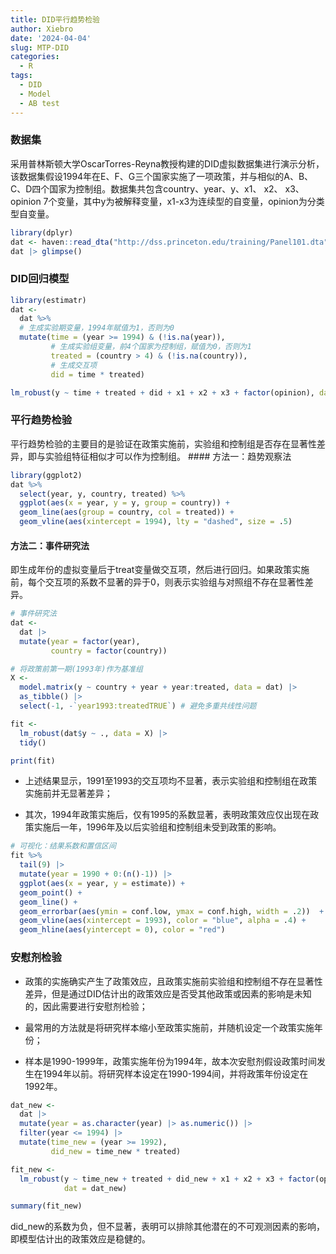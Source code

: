 ```yaml
---
title: DID平行趋势检验
author: Xiebro
date: '2024-04-04'
slug: MTP-DID
categories:
  - R
tags:
  - DID
  - Model
  - AB test
---
```


### 数据集
采用普林斯顿大学OscarTorres-Reyna教授构建的DID虚拟数据集进行演示分析，该数据集假设1994年在E、F、G三个国家实施了一项政策，并与相似的A、B、C、D四个国家为控制组。数据集共包含country、year、y、x1、 x2、 x3、 opinion 7个变量，其中y为被解释变量，x1-x3为连续型的自变量，opinion为分类型自变量。

```r
library(dplyr)
dat <- haven::read_dta("http://dss.princeton.edu/training/Panel101.dta")
dat |> glimpse()
```

### DID回归模型
```r
library(estimatr)
dat <- 
  dat %>%
  # 生成实验期变量，1994年赋值为1，否则为0
  mutate(time = (year >= 1994) & (!is.na(year)),
         # 生成实验组变量，前4个国家为控制组，赋值为0，否则为1
         treated = (country > 4) & (!is.na(country)),
         # 生成交互项
         did = time * treated)

lm_robust(y ~ time + treated + did + x1 + x2 + x3 + factor(opinion), data = dat)
```
### 平行趋势检验
平行趋势检验的主要目的是验证在政策实施前，实验组和控制组是否存在显著性差异，即与实验组特征相似才可以作为控制组。
#### 方法一：趋势观察法
```r
library(ggplot2)
dat %>%
  select(year, y, country, treated) %>%
  ggplot(aes(x = year, y = y, group = country)) + 
  geom_line(aes(group = country, col = treated)) +
  geom_vline(aes(xintercept = 1994), lty = "dashed", size = .5)
```

#### 方法二：事件研究法

即生成年份的虚拟变量后于treat变量做交互项，然后进行回归。如果政策实施前，每个交互项的系数不显著的异于0，则表示实验组与对照组不存在显著性差异。
```r
# 事件研究法
dat <- 
  dat |>
  mutate(year = factor(year),
         country = factor(country))

# 将政策前第一期(1993年)作为基准组
X <- 
  model.matrix(y ~ country + year + year:treated, data = dat) |>
  as_tibble() |>
  select(-1, -`year1993:treatedTRUE`) # 避免多重共线性问题

fit <- 
  lm_robust(dat$y ~ ., data = X) |>
  tidy()

print(fit)
```
- 上述结果显示，1991至1993的交互项均不显著，表示实验组和控制组在政策实施前并无显著差异；  

- 其次，1994年政策实施后，仅有1995的系数显著，表明政策效应仅出现在政策实施后一年，1996年及以后实验组和控制组未受到政策的影响。

```r
# 可视化：结果系数和置信区间
fit %>%
  tail(9) |>
  mutate(year = 1990 + 0:(n()-1)) |>
  ggplot(aes(x = year, y = estimate)) +
  geom_point() + 
  geom_line() + 
  geom_errorbar(aes(ymin = conf.low, ymax = conf.high, width = .2))  +
  geom_vline(aes(xintercept = 1993), color = "blue", alpha = .4) + 
  geom_hline(aes(yintercept = 0), color = "red")
```

### 安慰剂检验
- 政策的实施确实产生了政策效应，且政策实施前实验组和控制组不存在显著性差异，但是通过DID估计出的政策效应是否受其他政策或因素的影响是未知的，因此需要进行安慰剂检验；  

- 最常用的方法就是将研究样本缩小至政策实施前，并随机设定一个政策实施年份；  

- 样本是1990-1999年，政策实施年份为1994年，故本次安慰剂假设政策时间发生在1994年以前。将研究样本设定在1990-1994间，并将政策年份设定在1992年。

```r
dat_new <- 
  dat |>
  mutate(year = as.character(year) |> as.numeric()) |>
  filter(year <= 1994) |>
  mutate(time_new = (year >= 1992),
         did_new = time_new * treated)

fit_new <- 
  lm_robust(y ~ time_new + treated + did_new + x1 + x2 + x3 + factor(opinion),
            dat = dat_new)

summary(fit_new)
```
did_new的系数为负，但不显著，表明可以排除其他潜在的不可观测因素的影响，即模型估计出的政策效应是稳健的。


